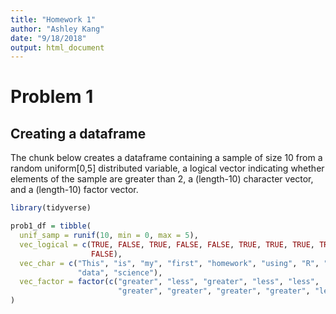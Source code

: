 ```yaml
---
title: "Homework 1"
author: "Ashley Kang"
date: "9/18/2018"
output: html_document
---
```


# Problem 1

## Creating a dataframe
The chunk below creates a dataframe containing a sample of size 10 from a 
random uniform[0,5] distributed variable, a logical vector indicating whether elements of the sample are greater than 2, a (length-10) character vector, and a (length-10) factor vector.

```r
library(tidyverse)

prob1_df = tibble(
  unif_samp = runif(10, min = 0, max = 5),
  vec_logical = c(TRUE, FALSE, TRUE, FALSE, FALSE, TRUE, TRUE, TRUE, TRUE,
                  FALSE),
  vec_char = c("This", "is", "my", "first", "homework", "using", "R", "for",
               "data", "science"),
  vec_factor = factor(c("greater", "less", "greater", "less", "less",
                        "greater", "greater", "greater", "greater", "less"))
)
```




